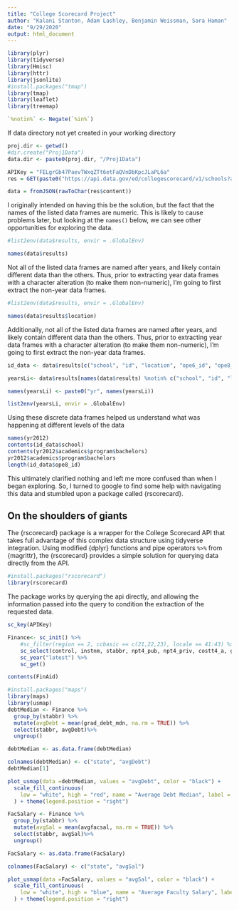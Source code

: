 ---
title: "College Scorecard Project"
author: "Kalani Stanton, Adam Lashley, Benjamin Weissman, Sara Haman"
date: "9/29/2020"
output: html_document
---

```{r}
library(plyr)
library(tidyverse)
library(Hmisc)
library(httr)
library(jsonlite)
#install.packages("tmap")
library(tmap)
library(leaflet)
library(treemap)

`%notin%` <- Negate(`%in%`)
```

If data directory not yet created in your working directory

```{r}
proj.dir <- getwd()
#dir.create("Proj1Data")
data.dir <- paste0(proj.dir, "/Proj1Data")
```

```{r}
APIKey = "FELgrGb47PaevTWxqZTt6etFaQVnDbKpcJLaPL6a"
res = GET(paste0("https://api.data.gov/ed/collegescorecard/v1/schools?api_key=", APIKey))
```

```{r}
data = fromJSON(rawToChar(res$content))
```

I originally intended on having this be the solution, but the fact that the names of the listed data frames are numeric. This is likely to cause problems later, but looking at the `names()` below, we can see other opportunities for exploring the data. 

```{r}
#list2env(data$results, envir = .GlobalEnv)

names(data$results)
```

Not all of the listed data frames are named after years, and likely contain different data than the others. Thus, prior to extracting year data frames with a character alteration (to make them non-numeric), I'm going to first extract the non-year data frames.

```{r}
#list2env(data$results, envir = .GlobalEnv)

names(data$results$location)
```

Additionally, not all of the listed data frames are named after years, and likely contain different data than the others. Thus, prior to extracting year data frames with a character alteration (to make them non-numeric), I'm going to first extract the non-year data frames.

```{r}
id_data <- data$results[c("school", "id", "location", "ope6_id", "ope8_id")]

yearsLi<- data$results[names(data$results) %notin% c("school", "id", "location", "ope6_id", "ope8_id")]

names(yearsLi) <- paste0("yr", names(yearsLi))

list2env(yearsLi, envir = .GlobalEnv)
```
Using these discrete data frames helped us understand what was happening at different levels of the data
```{r}
names(yr2012)
contents(id_data$school)
contents(yr2012$academics$program$bachelors)
yr2012$academics$program$bachelors
length(id_data$ope8_id)
```

This ultimately clarified nothing and left me more confused than when I began exploring. So, I turned to google to find some help with navigating this data and stumbled upon a package called {rscorecard}.


## On the shoulders of giants

The {rscorecard} package is a wrapper for the College Scorecard API that takes full advantage of this complex data structure using tidyverse integration. Using modified {dplyr} functions and pipe operators `%>%` from {magrittr}, the {rscorecard} provides a simple solution for querying data directly from the API.

```{r}
#install.packages("rscorecard")
library(rscorecard)
```

The package works by querying the api directly, and allowing the information passed into the query to condition the extraction of the requested data.

```{r}
sc_key(APIKey)
```

```{r}
Finance<- sc_init() %>% 
    #sc_filter(region == 2, ccbasic == c(21,22,23), locale == 41:43) %>% 
    sc_select(control, instnm, stabbr, npt4_pub, npt4_priv, costt4_a, grad_debt_mdn, avgfacsal) %>% 
    sc_year("latest") %>% 
    sc_get()
```

```{r}
contents(FinAid)
```

```{r}
#install.packages("maps")
library(maps)
library(usmap)
debtMedian <- Finance %>%
  group_by(stabbr) %>%
  mutate(avgDebt = mean(grad_debt_mdn, na.rm = TRUE)) %>%
  select(stabbr, avgDebt)%>%
  ungroup()

debtMedian <- as.data.frame(debtMedian)

colnames(debtMedian) <- c("state", "avgDebt")
debtMedian[1]

plot_usmap(data =debtMedian, values = "avgDebt", color = "black") + 
  scale_fill_continuous(
    low = "white", high = "red", name = "Average Debt Median", label = scales::comma
  ) + theme(legend.position = "right")
```

```{r}
FacSalary <- Finance %>%
  group_by(stabbr) %>%
  mutate(avgSal = mean(avgfacsal, na.rm = TRUE)) %>%
  select(stabbr, avgSal)%>%
  ungroup()

FacSalary <- as.data.frame(FacSalary)

colnames(FacSalary) <- c("state", "avgSal")

plot_usmap(data =FacSalary, values = "avgSal", color = "black") + 
  scale_fill_continuous(
    low = "white", high = "blue", name = "Average Faculty Salary", label = scales::comma
  ) + theme(legend.position = "right")
```



